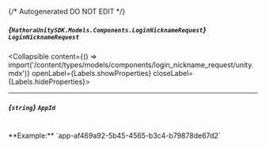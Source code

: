{/* Autogenerated DO NOT EDIT  */}

##### *{`HathoraUnitySDK.Models.Components.LoginNicknameRequest`}* `LoginNicknameRequest`
<Collapsible content={() => import('/content/types/models/components/login_nickname_request/unity.mdx')} openLabel={Labels.showProperties} closeLabel={Labels.hideProperties}>
</Collapsible>

---
##### *{`string`}* `AppId`
<br/>
**Example:** `app-af469a92-5b45-4565-b3c4-b79878de67d2`


